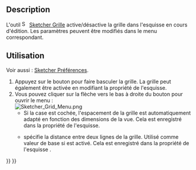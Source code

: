 <languages/>

{{Docnav/fr
|[[Sketcher_ViewSection/fr|Vue en coupe]]
|[[Sketcher_Snap/fr|Aimantation]]
|[[Sketcher_Workbench/fr|Atelier Sketcher]]
|IconL=Sketcher_ViewSection.svg
|IconR=Sketcher_Snap.svg
|IconC=Workbench_Sketcher.svg
}}

{{GuiCommand/fr
|Name=Sketcher Grid
|Name/fr=Sketcher Grille
|Workbenches=[[Sketcher_Workbench/fr|Sketcher]]
|Version=0.21
|SeeAlso=[[Sketcher_Snap/fr|Sketcher Aimantation]]
}}

<span id="Description"></span>
==Description==

L'outil [[Image:Sketcher_Grid.svg|16px]] [[Sketcher_Grid/fr|Sketcher Grille]] active/désactive la grille dans l'esquisse en cours d'édition. Les paramètres peuvent être modifiés dans le menu correspondant.

<span id="Usage"></span>
==Utilisation==

Voir aussi : [[Sketcher_Preferences/fr#Grille|Sketcher Préférences]].

# Appuyez sur le bouton {{Button|[[Image:Sketcher_Grid.svg|16px]] [[Sketcher_Grid/fr|Activer/désactiver la grille]]}} pour faire basculer la grille. La grille peut également être activée en modifiant la propriété {{PropertyView|Show Grid}} de l'esquisse.
# Vous pouvez cliquer sur la flèche vers le bas à droite du bouton pour ouvrir le menu :<br>[[File:Sketcher_Grid_Menu.png]]
#* Si la case {{MenuCommand|Espacement automatique de la grille}} est cochée, l'espacement de la grille est automatiquement adapté en fonction des dimensions de la vue. Cela est enregistré dans la propriété {{PropertyView|Grid Auto}} de l'esquisse.
#* {{MenuCommand|Espacement}} spécifie la distance entre deux lignes de la grille. Utilisé comme valeur de base si {{MenuCommand|Espacement automatique de la grille}} est activé. Cela est enregistré dans la propriété de l'esquisse {{PropertyView|Grid Size}}.


{{Docnav/fr
|[[Sketcher_ViewSection/fr|Vue en coupe]]
|[[Sketcher_Snap/fr|Aimantation]]
|[[Sketcher_Workbench/fr|Atelier Sketcher]]
|IconL=Sketcher_ViewSection.svg
|IconR=Sketcher_Snap.svg
|IconC=Workbench_Sketcher.svg
}}

{{Sketcher_Tools_navi{{#translation:}}}}
{{Userdocnavi{{#translation:}}}}